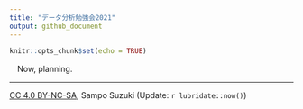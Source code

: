 ```yaml
---
title: "データ分析勉強会2021"
output: github_document
---
```


```r
knitr::opts_chunk$set(echo = TRUE)
```

　Now, planning.  

---
[CC 4.0 BY-NC-SA](https://creativecommons.org/licenses/by-nc-sa/4.0/deed.ja), Sampo Suzuki (Update: `r lubridate::now()`)
